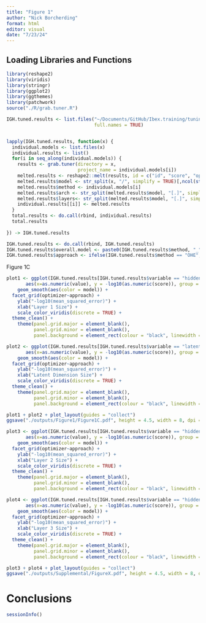 ```yaml
---
title: "Figure 1"
author: "Nick Borcherding"
format: html
editor: visual
date: "7/23/24"
---
```


## Loading Libraries and Functions

```r
library(reshape2)
library(viridis)
library(stringr)
library(ggplot2)
library(ggthemes)
library(patchwork)
source("./R/grab.tuner.R")
```

```r
IGH.tuned.results <- list.files("~/Documents/GitHub/Ibex.training/tuning/IGH", 
                                full.names = TRUE)


lapply(IGH.tuned.results, function(x) {
  individual.models <- list.files(x)
  individual.results <- list()
  for(i in seq_along(individual.models)) {
    results <- grab.tuner(directory = x,
                          project_name = individual.models[i])
    melted.results <- reshape2::melt(results, id = c("id", "score", "optimizer", "layer.act"))
    melted.results$model <- str_split(x, "/", simplify = TRUE)[,ncol(str_split(x, "/", simplify = TRUE))]
    melted.results$method <- individual.models[i]
    melted.results$arch <- str_split(melted.results$model, "[.]", simplify = TRUE)[,2]
    melted.results$layers<- str_split(melted.results$model, "[.]", simplify = TRUE)[,1]
    individual.results[[i]] <- melted.results
  }
  total.results <- do.call(rbind, individual.results)
  total.results
  
}) -> IGH.tuned.results

IGH.tuned.results <- do.call(rbind, IGH.tuned.results)
IGH.tuned.results$overall.model <- paste0(IGH.tuned.results$method, "_", IGH.tuned.results$model)
IGH.tuned.results$approach <- ifelse(IGH.tuned.results$method == "OHE", "OHE", "AAP")

```

Figure 1C

```r

plot1 <- ggplot(IGH.tuned.results[IGH.tuned.results$variable == "hidden_dim1",], 
       aes(x=as.numeric(value), y = -log10(as.numeric(score)), group = model)) + 
    geom_smooth(aes(color = model)) + 
  facet_grid(optimizer~approach) + 
    ylab("-log10(mean_squared_error)") + 
    xlab("Layer 1 Size") + 
    scale_color_viridis(discrete = TRUE) + 
  theme_clean() + 
    theme(panel.grid.major = element_blank(), 
          panel.grid.minor = element_blank(),
          panel.background = element_rect(colour = "black", linewidth =1)) 

plot2 <- ggplot(IGH.tuned.results[IGH.tuned.results$variable == "latent_dim",], 
       aes(x=as.numeric(value), y = -log10(as.numeric(score)), group = model)) + 
    geom_smooth(aes(color = model)) + 
  facet_grid(optimizer~approach) + 
    ylab("-log10(mean_squared_error)") + 
    xlab("Latent Dimension Size") + 
    scale_color_viridis(discrete = TRUE) + 
  theme_clean() + 
    theme(panel.grid.major = element_blank(), 
          panel.grid.minor = element_blank(),
          panel.background = element_rect(colour = "black", linewidth =1)) 

plot1 + plot2 + plot_layout(guides = "collect")
ggsave("./outputs/Figure1/Figure1C.pdf", height = 4.5, width = 8, dpi = 300)

plot3 <- ggplot(IGH.tuned.results[IGH.tuned.results$variable == "hidden_dim2",], 
       aes(x=as.numeric(value), y = -log10(as.numeric(score)), group = model)) + 
    geom_smooth(aes(color = model)) + 
  facet_grid(optimizer~approach) + 
    ylab("-log10(mean_squared_error)") + 
    xlab("Layer 2 Size") + 
    scale_color_viridis(discrete = TRUE) + 
  theme_clean() + 
    theme(panel.grid.major = element_blank(), 
          panel.grid.minor = element_blank(),
          panel.background = element_rect(colour = "black", linewidth =1)) 

plot4 <- ggplot(IGH.tuned.results[IGH.tuned.results$variable == "hidden_dim3",], 
       aes(x=as.numeric(value), y = -log10(as.numeric(score)), group = model)) + 
    geom_smooth(aes(color = model)) + 
  facet_grid(optimizer~approach) + 
    ylab("-log10(mean_squared_error)") + 
    xlab("Layer 3 Size") + 
    scale_color_viridis(discrete = TRUE) + 
  theme_clean() + 
    theme(panel.grid.major = element_blank(), 
          panel.grid.minor = element_blank(),
          panel.background = element_rect(colour = "black", linewidth =1)) 

plot3 + plot4 + plot_layout(guides = "collect")
ggsave("./outputs/Supplemental/FigureX.pdf", height = 4.5, width = 8, dpi = 300)
```

# Conclusions

```r
sessionInfo()
```
